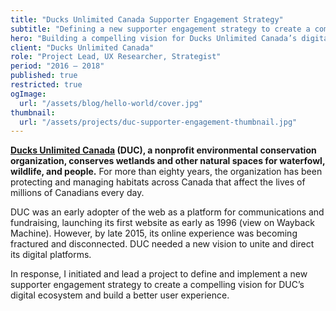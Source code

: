```yaml
---
title: "Ducks Unlimited Canada Supporter Engagement Strategy"
subtitle: "Defining a new supporter engagement strategy to create a compelling vision for DUC’s digital ecosystem and build a better user experience."
hero: "Building a compelling vision for Ducks Unlimited Canada’s digital ecosystem"
client: "Ducks Unlimited Canada"
role: "Project Lead, UX Researcher, Strategist"
period: "2016 – 2018"
published: true
restricted: true
ogImage:
  url: "/assets/blog/hello-world/cover.jpg"
thumbnail:
  url: "/assets/projects/duc-supporter-engagement-thumbnail.jpg"
---
```


**[Ducks Unlimited Canada](https://ducks.ca) (DUC), a nonprofit environmental conservation organization, conserves wetlands and other natural spaces for waterfowl, wildlife, and people.** For more than eighty years, the organization has been protecting and managing habitats across Canada that affect the lives of millions of Canadians every day.

DUC was an early adopter of the web as a platform for communications and fundraising, launching its first website as early as 1996 (view on Wayback Machine). However, by late 2015, its online experience was becoming fractured and disconnected. DUC needed a new vision to unite and direct its digital platforms.

In response, I initiated and lead a project to define and implement a new supporter engagement strategy to create a compelling vision for DUC’s digital ecosystem and build a better user experience.
